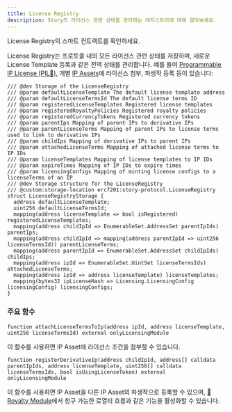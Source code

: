 ```yaml
---
title: License Registry
description: Story의 라이선스 관련 상태를 관리하는 레지스트리에 대해 알아보세요.
---
```


<CardGroup cols={1}>
  <Card title="LicenseRegistry.sol" href="https://github.com/storyprotocol/protocol-core-v1/blob/main/contracts/registries/LicenseRegistry.sol" icon="scroll" color="#ccb092">
    License Registry의 스마트 컨트랙트를 확인하세요.
  </Card>
</CardGroup>

License Registry는 프로토콜 내의 모든 라이선스 관련 상태를 저장하며, 새로운 License Template 등록과 같은 전역 상태를 관리합니다. 예를 들어 [Programmable IP License (PIL💊)](/concepts/programmable-ip-license/overview), 개별 [IP Assets](/concepts/ip-asset/overview)에 라이선스 첨부, 파생작 등록 등이 있습니다:

```solidity LicenseRegistry.sol
/// @dev Storage of the LicenseRegistry
/// @param defaultLicenseTemplate The default license template address
/// @param defaultLicenseTermsId The default license terms ID
/// @param registeredLicenseTemplates Registered license templates
/// @param registeredRoyaltyPolicies Registered royalty policies
/// @param registeredCurrencyTokens Registered currency tokens
/// @param parentIps Mapping of parent IPs to derivative IPs
/// @param parentLicenseTerms Mapping of parent IPs to license terms used to link to derivative IPs
/// @param childIps Mapping of derivative IPs to parent IPs
/// @param attachedLicenseTerms Mapping of attached license terms to IP IDs
/// @param licenseTemplates Mapping of license templates to IP IDs
/// @param expireTimes Mapping of IP IDs to expire times
/// @param licensingConfigs Mapping of minting license configs to a licenseTerms of an IP
/// @dev Storage structure for the LicenseRegistry
/// @custom:storage-location erc7201:story-protocol.LicenseRegistry
struct LicenseRegistryStorage {
  address defaultLicenseTemplate;
  uint256 defaultLicenseTermsId;
  mapping(address licenseTemplate => bool isRegistered) registeredLicenseTemplates;
  mapping(address childIpId => EnumerableSet.AddressSet parentIpIds) parentIps;
  mapping(address childIpId => mapping(address parentIpId => uint256 licenseTermsId)) parentLicenseTerms;
  mapping(address parentIpId => EnumerableSet.AddressSet childIpIds) childIps;
  mapping(address ipId => EnumerableSet.UintSet licenseTermsIds) attachedLicenseTerms;
  mapping(address ipId => address licenseTemplate) licenseTemplates;
  mapping(bytes32 ipLicenseHash => Licensing.LicensingConfig licensingConfig) licensingConfigs;
}
```

### 주요 함수

```solidity LicenseRegistry.sol
function attachLicenseTermsToIp(address ipId, address licenseTemplate, uint256 licenseTermsId) external onlyLicensingModule
```

이 함수를 사용하면 IP Asset에 라이선스 조건을 첨부할 수 있습니다.

```solidity LicenseRegistry.sol
function registerDerivativeIp(address childIpId, address[] calldata parentIpIds, address licenseTemplate, uint256[] calldata licenseTermsIds, bool isUsingLicenseToken) external onlyLicensingModule
```

이 함수를 사용하면 IP Asset을 다른 IP Asset의 파생작으로 등록할 수 있으며, [💸 Royalty Module](/concepts/royalty-module/overview)에서 청구 가능한 로열티 흐름과 같은 기능을 활성화할 수 있습니다.
